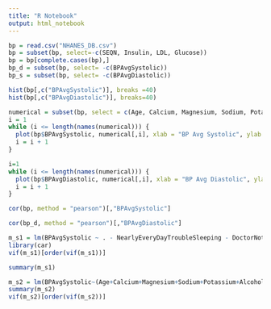 ---
title: "R Notebook"
output: html_notebook
---

```{r}
bp = read.csv("NHANES_DB.csv")
bp = subset(bp, select=-c(SEQN, Insulin, LDL, Glucose))
bp = bp[complete.cases(bp),]
bp_d = subset(bp, select= -c(BPAvgSystolic))
bp_s = subset(bp, select= -c(BPAvgDiastolic))
```

```{r}
hist(bp[,c("BPAvgSystolic")], breaks =40)
hist(bp[,c("BPAvgDiastolic")], breaks=40)
```


```{r}
numerical = subset(bp, select = c(Age, Calcium, Magnesium, Sodium, Potassium, Alcohol, Weight, BMI, Waist, TotalCalcium, Cholesterol, Triglycerides, DirectHDL, WeeklyMealsNotHomePrepared))
i = 1
while (i <= length(names(numerical))) {
  plot(bp$BPAvgSystolic, numerical[,i], xlab = "BP Avg Systolic", ylab = names(numerical)[i])
  i = i + 1
}
```

```{r}

i=1
while (i <= length(names(numerical))) {
  plot(bp$BPAvgDiastolic, numerical[,i], xlab = "BP Avg Diastolic", ylab = names(numerical)[i])
  i = i + 1
}

```

```{r}
cor(bp, method = "pearson")[,"BPAvgSystolic"]
```

```{r}
cor(bp_d, method = "pearson")[,"BPAvgDiastolic"]
```

```{r}
m_s1 = lm(BPAvgSystolic ~ . - NearlyEveryDayTroubleSleeping - DoctorNotSaidOverweight - NoSpecialDiet - NotDiagnosedPreDiabetes - NotDiagnosedDiabetes - NotToldHadStroke - NotTakingInsulin - NotToldCoronaryHeartDisease - SaltedVeryOftenUsed - Weight, data=bp_s)
library(car)
vif(m_s1)[order(vif(m_s1))]
```

```{r}
summary(m_s1)
```



```{r}
m_s2 = lm(BPAvgSystolic~(Age+Calcium+Magnesium+Sodium+Potassium+Alcohol+Weight+BMI+Waist+TotalCalcium+Cholesterol+Triglycerides+DirectHDL+WeeklyMealsNotHomePrepared+InfantsHousehold+ChildrenHousehold+SeniorsHousehold+DailyAlcoholicDrinks)*(MexicanAmerican+OtherHispanic+NonHispanicWhite+NonHispanicBlack+Pregnant+NotPregnant+SaltNeverUsed+SaltRarelyUsed+SaltOccasionallyUsed+SaltedVeryOftenUsed+OnSpecialDiet+NoSpecialDiet+DiagnosedDiabetes+NotDiagnosedDiabetes+BorderlineDiabetic+DiagnosedPreDiabetes+NotDiagnosedPreDiabetes+TakingInsulin+NotTakingInsulin+NoTroubleSleeping+SeveralDaysTroubleSleeping+MoreThanHalfDaysTroubleSleeping+NearlyEveryDayTroubleSleeping+MonthlyFamilyIncome_0_399+MonthlyFamilyIncome_400_799+MonthlyFamilyIncome_800_1249+MonthlyFamilyIncome_1250_1649+MonthlyFamilyIncome_1650_2099+MonthlyFamilyIncome_2100_2899+MonthlyFamilyIncome_2900_3749+MonthlyFamilyIncome_3750_4599+MonthlyFamilyIncome_4600_5399+MonthlyFamilyIncome_5400_6249+MonthlyFamilyIncome_6250_8399+MonthlyFamilyIncome_8400+DoctorSaidOverweight+DoctorNotSaidOverweight+ToldCongestiveHeartFailure+NotToldCongestiveHeartFailure+ToldCoronaryHeartDisease+NotToldCoronaryHeartDisease+ToldHadStroke+NotToldHadStroke)-NearlyEveryDayTroubleSleeping-DoctorNotSaidOverweight-Age:NoSpecialDiet-Age:NotDiagnosedPreDiabetes-Age:NotTakingInsulin-Age:NearlyEveryDayTroubleSleeping-Age:DoctorNotSaidOverweight-Calcium:NoSpecialDiet-Calcium:BorderlineDiabetic-Calcium:NotDiagnosedPreDiabetes-Calcium:NotTakingInsulin-Calcium:NearlyEveryDayTroubleSleeping-Calcium:DoctorNotSaidOverweight-Calcium:NotToldHadStroke-Magnesium:NoSpecialDiet-Magnesium:BorderlineDiabetic-Magnesium:NotDiagnosedPreDiabetes-Magnesium:NotTakingInsulin-Magnesium:NearlyEveryDayTroubleSleeping-Magnesium:DoctorNotSaidOverweight-Magnesium:NotToldHadStroke-Sodium:NoSpecialDiet-Sodium:BorderlineDiabetic-Sodium:NotDiagnosedPreDiabetes-Sodium:NotTakingInsulin-Sodium:NearlyEveryDayTroubleSleeping-Sodium:DoctorNotSaidOverweight-Sodium:NotToldHadStroke-Potassium:NoSpecialDiet-Potassium:BorderlineDiabetic-Potassium:NotDiagnosedPreDiabetes-Potassium:NotTakingInsulin-Potassium:NearlyEveryDayTroubleSleeping-Potassium:DoctorNotSaidOverweight-Potassium:NotToldCoronaryHeartDisease-Potassium:NotToldHadStroke-Alcohol:NoSpecialDiet-Alcohol:BorderlineDiabetic-Alcohol:NotDiagnosedPreDiabetes-Alcohol:NotTakingInsulin-Alcohol:NearlyEveryDayTroubleSleeping-Alcohol:DoctorNotSaidOverweight-Alcohol:NotToldCoronaryHeartDisease-Alcohol:NotToldHadStroke-Weight:NoSpecialDiet-Weight:BorderlineDiabetic-Weight:NotDiagnosedPreDiabetes-Weight:NotTakingInsulin-Weight:NearlyEveryDayTroubleSleeping-Weight:DoctorNotSaidOverweight-Weight:NotToldCoronaryHeartDisease-Weight:NotToldHadStroke-BMI:NoSpecialDiet-BMI:BorderlineDiabetic-BMI:NotDiagnosedPreDiabetes-BMI:NotTakingInsulin-BMI:NearlyEveryDayTroubleSleeping-BMI:DoctorNotSaidOverweight-BMI:NotToldCoronaryHeartDisease-BMI:NotToldHadStroke-Waist:NoSpecialDiet-Waist:BorderlineDiabetic-Waist:NotDiagnosedPreDiabetes-Waist:NotTakingInsulin-Waist:NearlyEveryDayTroubleSleeping-Waist:DoctorNotSaidOverweight-Waist:NotToldCoronaryHeartDisease-Waist:NotToldHadStroke-TotalCalcium:NoSpecialDiet-TotalCalcium:BorderlineDiabetic-TotalCalcium:NotDiagnosedPreDiabetes-TotalCalcium:NotTakingInsulin-TotalCalcium:NearlyEveryDayTroubleSleeping-TotalCalcium:DoctorNotSaidOverweight-TotalCalcium:NotToldCoronaryHeartDisease-TotalCalcium:NotToldHadStroke-Cholesterol:NoSpecialDiet-Cholesterol:BorderlineDiabetic-Cholesterol:NotDiagnosedPreDiabetes-Cholesterol:NotTakingInsulin-Cholesterol:NearlyEveryDayTroubleSleeping-Cholesterol:DoctorNotSaidOverweight-Cholesterol:NotToldCoronaryHeartDisease-Cholesterol:NotToldHadStroke-Triglycerides:NoSpecialDiet-Triglycerides:BorderlineDiabetic-Triglycerides:NotDiagnosedPreDiabetes-Triglycerides:NotTakingInsulin-Triglycerides:NearlyEveryDayTroubleSleeping-Triglycerides:DoctorNotSaidOverweight-Triglycerides:NotToldCoronaryHeartDisease-Triglycerides:NotToldHadStroke-DirectHDL:NoSpecialDiet-DirectHDL:BorderlineDiabetic-DirectHDL:NotDiagnosedPreDiabetes-DirectHDL:NotTakingInsulin-DirectHDL:NearlyEveryDayTroubleSleeping-DirectHDL:DoctorNotSaidOverweight-DirectHDL:NotToldCoronaryHeartDisease-DirectHDL:NotToldHadStroke-WeeklyMealsNotHomePrepared:NoSpecialDiet-WeeklyMealsNotHomePrepared:BorderlineDiabetic-WeeklyMealsNotHomePrepared:NotDiagnosedPreDiabetes-WeeklyMealsNotHomePrepared:NotTakingInsulin-WeeklyMealsNotHomePrepared:NearlyEveryDayTroubleSleeping-WeeklyMealsNotHomePrepared:DoctorNotSaidOverweight-WeeklyMealsNotHomePrepared:NotToldCoronaryHeartDisease-WeeklyMealsNotHomePrepared:NotToldHadStroke-InfantsHousehold:NoSpecialDiet-InfantsHousehold:BorderlineDiabetic-InfantsHousehold:NotDiagnosedPreDiabetes-InfantsHousehold:NotTakingInsulin-InfantsHousehold:NearlyEveryDayTroubleSleeping-InfantsHousehold:DoctorNotSaidOverweight-InfantsHousehold:NotToldCoronaryHeartDisease-InfantsHousehold:NotToldHadStroke-ChildrenHousehold:NoSpecialDiet-ChildrenHousehold:BorderlineDiabetic-ChildrenHousehold:NotDiagnosedPreDiabetes-ChildrenHousehold:NotTakingInsulin-ChildrenHousehold:NearlyEveryDayTroubleSleeping-ChildrenHousehold:DoctorNotSaidOverweight-ChildrenHousehold:NotToldCoronaryHeartDisease-ChildrenHousehold:NotToldHadStroke-SeniorsHousehold:Pregnant-SeniorsHousehold:NoSpecialDiet-SeniorsHousehold:BorderlineDiabetic-SeniorsHousehold:NotDiagnosedPreDiabetes-SeniorsHousehold:NotTakingInsulin-SeniorsHousehold:NearlyEveryDayTroubleSleeping-SeniorsHousehold:DoctorNotSaidOverweight-SeniorsHousehold:NotToldCoronaryHeartDisease-SeniorsHousehold:NotToldHadStroke-DailyAlcoholicDrinks:NoSpecialDiet-DailyAlcoholicDrinks:BorderlineDiabetic-DailyAlcoholicDrinks:NotDiagnosedPreDiabetes-DailyAlcoholicDrinks:NotTakingInsulin-DailyAlcoholicDrinks:NearlyEveryDayTroubleSleeping-DailyAlcoholicDrinks:DoctorNotSaidOverweight-DailyAlcoholicDrinks:NotToldCoronaryHeartDisease-DailyAlcoholicDrinks:NotToldHadStroke,data=bp_s)
summary(m_s2)
vif(m_s2)[order(vif(m_s2))]

```

